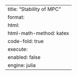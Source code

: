 ---
title: "Stability of MPC"
format:
    html:
        html-math-method: katex
        code-fold: true
execute:
    enabled: false
engine: julia
---
